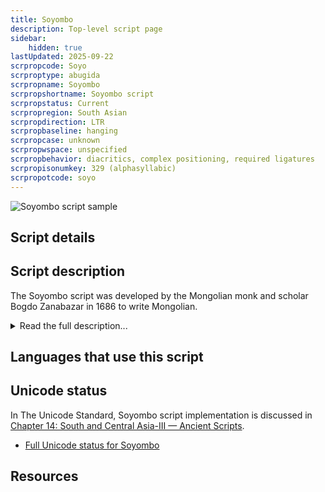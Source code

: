 ```yaml
---
title: Soyombo
description: Top-level script page
sidebar:
    hidden: true
lastUpdated: 2025-09-22
scrpropcode: Soyo
scrproptype: abugida
scrpropname: Soyombo
scrpropshortname: Soyombo script
scrpropstatus: Current
scrpropregion: South Asian
scrpropdirection: LTR
scrpropbaseline: hanging
scrpropcase: unknown
scrpropwspace: unspecified
scrpropbehavior: diacritics, complex positioning, required ligatures
scrpropisonumkey: 329 (alphasyllabic)
scrpropotcode: soyo
---
```



![Soyombo script sample](../images/soyo-sample.jpg)

## Script details

<ScriptDetails />

## Script description

The Soyombo script was developed by the Mongolian monk and scholar Bogdo Zanabazar in 1686 to write Mongolian.

<details>
<summary>Read the full description...</summary>According to legend, Zanabazar based the script on letter-like signs he saw in the sky one night. Other theories suggest that the shapes of the letters may have been based on the [Ranjana](/scrlang/scripts/ranj) script of Nepal.

The Mongolian language had been written for centuries before the creation of  Soyombo, using the [Mongolian script](/scrlang/scripts/mong), but Zanabazar was the first to write it horizontally.

Soyombo can also be used to write Tibetan and Sanskrit.
</details>

## Languages that use this script

<WsList script='Soyo' wsMax='5' />

## Unicode status

In The Unicode Standard, Soyombo script implementation is discussed in [Chapter 14: South and Central Asia-III — Ancient Scripts](https://www.unicode.org/versions/latest/core-spec/chapter-14/#G41941).

- [Full Unicode status for Soyombo](/scrlang/unicode/soyo-unicode)



## Resources

<ScriptResources detailSummary='seemore' />

